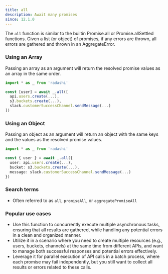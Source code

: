 ```yaml
---
title: all
description: Await many promises
since: 12.1.0
---
```


The `all` function is similar to the builtin Promise.all or Promise.allSettled
functions. Given a list (or object) of promises, if any errors are thrown, all
errors are gathered and thrown in an AggregateError.

### Using an Array

Passing an array as an argument will return the resolved promise values as an array in the same order.

```ts
import * as _ from 'radashi'

const [user] = await _.all([
  api.users.create(...),
  s3.buckets.create(...),
  slack.customerSuccessChannel.sendMessage(...)
])
```

### Using an Object

Passing an object as an argument will return an object with the same keys and the values as the resolved promise values.

```ts
import * as _ from 'radashi'

const { user } = await _.all({
  user: api.users.create(...),
  bucket: s3.buckets.create(...),
  message: slack.customerSuccessChannel.sendMessage(...)
})
```

### Search terms

- Often referred to as `all`, `promiseAll`, or `aggregatePromiseAll`

### Popular use cases

- Use this function to concurrently execute multiple asynchronous tasks, ensuring that all results are gathered, while handling any potential errors in a clean and organized manner.
- Utilize it in a scenario where you need to create multiple resources (e.g., users, buckets, channels) at the same time from different APIs, and want to manage both successful responses and potential errors effectively.
- Leverage it for parallel execution of API calls in a batch process, where each promise may fail independently, but you still want to collect all results or errors related to these calls.
